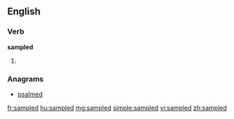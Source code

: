 ==English==

===Verb===
'''sampled'''

# {{past of|[[sample]]}}

===Anagrams===
* [[psalmed#English|psalmed]]

[[fr:sampled]]
[[hu:sampled]]
[[mg:sampled]]
[[simple:sampled]]
[[vi:sampled]]
[[zh:sampled]]